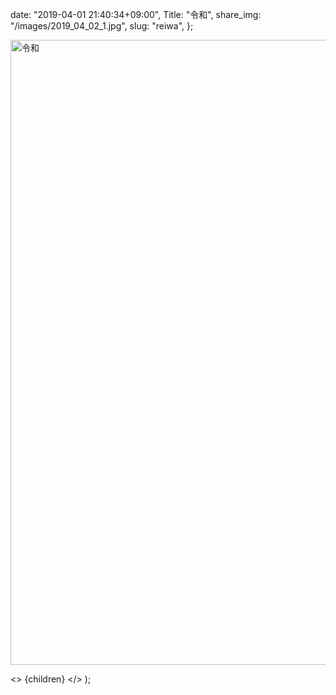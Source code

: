
  date: "2019-04-01 21:40:34+09:00",
  Title: "令和",
  share_img: "/images/2019_04_02_1.jpg",
  slug: "reiwa",
};

<img src="/images/2019_04_02_1.jpg" alt="令和" width="1500" height="1000" loading="lazy" />

  <>
    <Head>
      <title>{meta.Title} | 異郷好実</title>
    </Head>
    <PostLayout meta={meta}>{children}</PostLayout>
  </>
);
